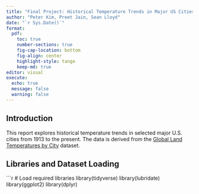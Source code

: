 ```yaml
---
title: "Final Project: Historical Temperature Trends in Major US Cities"
author: "Peter Kim, Preet Jain, Sean Lloyd"
date: "`r Sys.Date()`"
format: 
  pdf:
    toc: true
    number-sections: true
    fig-cap-location: bottom
    fig-align: center
    highlight-style: tango
    keep-md: true
editor: visual
execute:
  echo: true
  message: false
  warning: false
---
```


## Introduction

This report explores historical temperature trends in selected major U.S. cities from 1913 to the present. The data is derived from the [Global Land Temperatures by City](https://www.kaggle.com/datasets/berkeleyearth/climate-change-earth-surface-temperature-data) dataset.

## Libraries and Dataset Loading

```r
# Load required libraries
library(tidyverse)
library(lubridate)
library(ggplot2)
library(dplyr)

